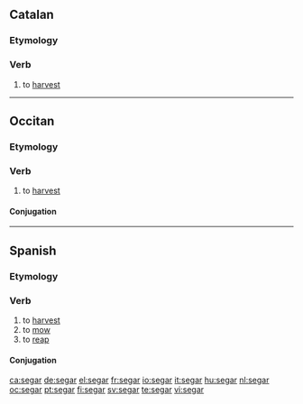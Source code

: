 ==Catalan==

===Etymology===
{{etyl|la|ca}} {{term|seco||lang=la}}

===Verb===
{{infl|ca|verb}}

# to [[harvest]]

----

==Occitan==

===Etymology===
{{etyl|la|oc}} {{term|seco||lang=la}}

===Verb===
{{oc-verb}}

# to [[harvest]]

====Conjugation====
{{oc-conj-needed}}

----

==Spanish==

===Etymology===
{{etyl|la|es}} {{term|seco||lang=la}}

===Verb===
{{es-verb|seg|ar|pres=siego|pret=segué}}

# to [[harvest]]
# to [[mow]]
# to [[reap]]

====Conjugation====
{{es-conj-gar (e-ie)|s|}}

[[ca:segar]]
[[de:segar]]
[[el:segar]]
[[fr:segar]]
[[io:segar]]
[[it:segar]]
[[hu:segar]]
[[nl:segar]]
[[oc:segar]]
[[pt:segar]]
[[fi:segar]]
[[sv:segar]]
[[te:segar]]
[[vi:segar]]